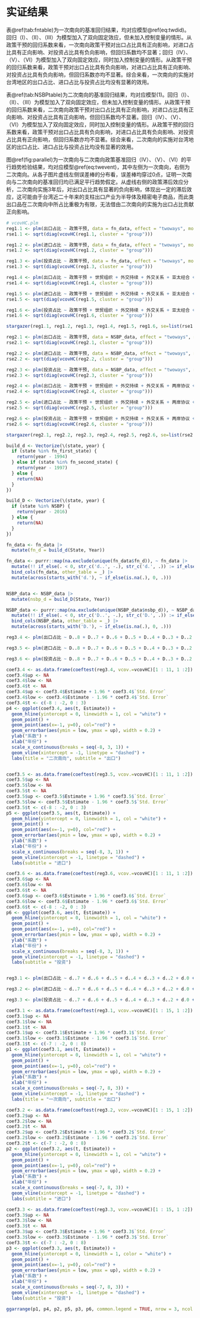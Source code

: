 # 实证结果

表\@ref(tab:fntable)为一次南向的基准回归结果，均对应模型\@ref(eq:twdid)。回归（I）、（II）、（III）为模型加入了双向固定效应，但未加入控制变量的情形。从政策干预的回归系数来看，一次南向政策干预对出口占比具有正向影响，对进口占比具有正向影响、对投资占比具有负向影响，但回归系数均不显著；回归（IV）、（V）、（VI）为模型加入了双向固定效应，同时加入控制变量的情形。从政策干预的回归系数来看，政策干预对出口占比具有负向影响，对进口占比具有正向影响、对投资占比具有负向影响，但回归系数亦均不显著。综合来看，一次南向的实施对台湾地区的出口占比、进口占比与投资占比均没有显著的效用。

表\@ref(tab:NSBPtable)为二次南向的基准回归结果，均对应模型(1)。回归（I）、（II）、（III）为模型加入了双向固定效应，但未加入控制变量的情形。从政策干预的回归系数来看，二次南向政策干预对出口占比具有正向影响，对进口占比具有正向影响、对投资占比具有正向影响，但回归系数均不显著。回归（IV）、（V）、（VI）为模型加入了双向固定效应，同时加入控制变量的情形。从政策干预的回归系数来看，政策干预对出口占比具有负向影响，对进口占比具有负向影响、对投资占比具有正向影响，但回归系数亦均不显著。综合来看，二次南向的实施对台湾地区的出口占比、进口占比与投资占比均没有显著的效用。

图\@ref(fig:parallel)为一次南向与二次南向政策基准回归（IV）、（V）、（VI）的平行趋势检验结果，均对应模型\@ref(eq:twevent)，其中左侧为一次南向，右侧为二次南向。从各子图片虚线左侧误差棒的分布看，误差棒均穿过0点，证明一次南向与二次南向的基准回归均已满足平行趋势假定。从虚线右侧的政策滞后效应分析，二次南向实施3年后，对出口占比具有显著的负向影响，体现出一定的滞后效应，这可能由于台湾近二十年来的支柱出口产业为半导体及精密电子商品，而此类出口品在二次南向中所占比重极为有限，无法借由二次南向的实施为出口占比贡献正向影响。

```r

# vcovHC.plm
reg1.1 <- plm(出口占比 ~ 政策干预, data = fn_data, effect = "twoways", model="within", index =  c("State", "Year"))
rse1.1 <- sqrt(diag(vcovHC(reg1.1, cluster = "group")))

reg1.2 <- plm(进口占比 ~ 政策干预, data = fn_data, effect = "twoways", model="within", index =  c("State", "Year"))
rse1.2 <- sqrt(diag(vcovHC(reg1.2, cluster = "group")))

reg1.3 <- plm(投资占比 ~ 政策干预, data = fn_data, effect = "twoways", model="within", index =  c("State", "Year"))
rse1.3 <- sqrt(diag(vcovHC(reg1.3, cluster = "group")))

reg1.4 <- plm(出口占比 ~ 政策干预 + 世贸组织 + 外交持续 + 外交关系 + 亚太经合 + 开放度 + 人口 + 生产总值, data = fn_data, effect = "twoways", model="within", index= c("State", "Year"))
rse1.4 <- sqrt(diag(vcovHC(reg1.4, cluster = "group")))

reg1.5 <- plm(进口占比 ~ 政策干预 + 世贸组织 + 外交持续 + 外交关系 + 亚太经合 + 开放度 + 人口 + 生产总值, data = fn_data, effect = "twoways", model="within", index= c("State", "Year"))
rse1.5 <- sqrt(diag(vcovHC(reg1.5, cluster = "group")))

reg1.6 <- plm(投资占比 ~ 政策干预 + 世贸组织 + 外交持续 + 外交关系 + 亚太经合 + 开放度 + 人口 + 生产总值, data = fn_data, effect = "twoways", model="within", index= c("State", "Year"))
rse1.6 <- sqrt(diag(vcovHC(reg1.6, cluster = "group")))

stargazer(reg1.1, reg1.2, reg1.3, reg1.4, reg1.5, reg1.6, se=list(rse1.1, rse1.2, rse1.3, rse1.4, rse1.5, rse1.6), type = "latex", no.space=TRUE, omit.stat=c("f", "adj.rsq"), label = "tab:fntable", title = "一次南向基准回归", dep.var.caption = "被解释变量", notes.label = "备注：", header=FALSE, add.lines=list(c('时间固定效应', '是','是', '是','是', '是','是'), c('个体固定效应', '是','是', '是','是', '是','是')), notes = "标准误已经过聚类调整")
```


```r

reg2.1 <- plm(出口占比 ~ 政策干预, data = NSBP_data, effect = "twoways", model="within", index =  c("State", "Year"))
rse2.1 <- sqrt(diag(vcovHC(reg2.1, cluster = "group")))

reg2.2 <- plm(进口占比 ~ 政策干预, data = NSBP_data, effect = "twoways", model="within", index =  c("State", "Year"))
rse2.2 <- sqrt(diag(vcovHC(reg2.2, cluster = "group")))

reg2.3 <- plm(投资占比 ~ 政策干预, data = NSBP_data, effect = "twoways", model="within", index =  c("State", "Year"))
rse2.3 <- sqrt(diag(vcovHC(reg2.3, cluster = "group")))

reg2.4 <- plm(出口占比 ~ 政策干预 + 世贸组织 + 外交持续 + 外交关系 + 两岸协议 + 自贸协定 + 开放度 + 人口 + 生产总值, data = NSBP_data, effect = "twoways", model="within", index= c("State", "Year"))
rse2.4 <- sqrt(diag(vcovHC(reg2.4, cluster = "group")))

reg2.5 <- plm(进口占比 ~ 政策干预 + 世贸组织 + 外交持续 + 外交关系 + 两岸协议 + 自贸协定 + 开放度 + 人口 + 生产总值, data = NSBP_data, effect = "twoways", model="within", index= c("State", "Year"))
rse2.5 <- sqrt(diag(vcovHC(reg2.5, cluster = "group")))

reg2.6 <- plm(投资占比 ~ 政策干预 + 世贸组织 + 外交持续 + 外交关系 + 两岸协议 + 自贸协定 + 开放度 + 人口 + 生产总值, data = NSBP_data, effect = "twoways", model="within", index= c("State", "Year"))
rse2.6 <- sqrt(diag(vcovHC(reg2.6, cluster = "group")))

stargazer(reg2.1, reg2.2, reg2.3, reg2.4, reg2.5, reg2.6, se=list(rse2.1, rse2.2, rse2.3, rse2.4, rse2.5, rse2.6), type = "latex", no.space=TRUE, omit.stat=c("f", "adj.rsq"), label = "tab:NSBPtable", title = "二次南向基准回归", dep.var.caption = "被解释变量", notes.label = "备注：", header=FALSE, add.lines=list(c('时间固定效应', '是','是', '是','是', '是','是'), c('个体固定效应', '是','是', '是','是', '是','是')), notes = "标准误已经过聚类调整")

```


```r

build_d <- Vectorize(\(state, year) {
  if (state %in% fn_first_state) {
    return(year - 1994)
  } else if (state %in% fn_second_state) {
    return(year - 1997)
  } else {
    return(NA)
  }
})

build_D <- Vectorize(\(state, year) {
  if (state %in% NSBP) {
    return(year - 2016)
  } else {
    return(NA)
  }
})

fn_data <- fn_data |> 
  mutate(fn_d = build_d(State, Year))

fn_data <- purrr::map(na.exclude(unique(fn_data$fn_d)), ~ fn_data |> 
  mutate(!! if_else(. < 0, str_c('d..', -.), str_c('d.', .)) := if_else(. == fn_d, 1, 0), .keep = "none")) |> 
  bind_cols(fn_data, other_table = _) |> 
  mutate(across(starts_with('d.'), ~ if_else(is.na(.), 0, .)))


NSBP_data <- NSBP_data |> 
  mutate(nsbp_d = build_D(State, Year))

NSBP_data <- purrr::map(na.exclude(unique(NSBP_data$nsbp_d)), ~ NSBP_data |>
  mutate(!! if_else(. < 0, str_c('D..', -.), str_c('D.', .)) := if_else(. == nsbp_d, 1, 0), .keep = "none")) |> 
  bind_cols(NSBP_data, other_table = _) |> 
  mutate(across(starts_with('D.'), ~ if_else(is.na(.), 0, .)))

reg3.4 <- plm(出口占比 ~ D..8 + D..7 + D..6 + D..5 + D..4 + D..3 + D..2 + D.0 + D.1 + D.2 + D.3 + 世贸组织 + 外交持续 + 外交关系 + 两岸协议 + 自贸协定 + 开放度 + 人口 + 生产总值, data = NSBP_data, effect = "twoways", model="within", index = c("State", "Year"))

reg3.5 <- plm(进口占比 ~ D..8 + D..7 + D..6 + D..5 + D..4 + D..3 + D..2 + D.0 + D.1 + D.2 + D.3 + 世贸组织 + 外交持续 + 外交关系 + 两岸协议 + 自贸协定 + 开放度 + 人口 + 生产总值, data = NSBP_data, effect = "twoways", model="within", index = c("State", "Year"))

reg3.6 <- plm(投资占比 ~ D..8 + D..7 + D..6 + D..5 + D..4 + D..3 + D..2 + D.0 + D.1 + D.2 + D.3 + 世贸组织 + 外交持续 + 外交关系 + 两岸协议 + 自贸协定 + 开放度+ 人口 + 生产总值, data = NSBP_data, effect = "twoways", model="within", index = c("State", "Year"))

coef3.4 <- as.data.frame(coeftest(reg3.4, vcov.=vcovHC)[1 : 11, 1 :2])
coef3.4$up <- NA
coef3.4$low <- NA
coef3.4$t <- NA
coef3.4$up <- coef3.4$Estimate + 1.96 * coef3.4$`Std. Error`
coef3.4$low <- coef3.4$Estimate - 1.96 * coef3.4$`Std. Error`
coef3.4$t <- c(-8 : -2, 0 : 3)
p4 <- ggplot(coef3.4, aes(t, Estimate)) +
  geom_hline(yintercept = 0, linewidth = 1, col = "white") +
  geom_point() +
  geom_point(aes(x=-1, y=0), col="red") +
  geom_errorbar(aes(ymin = low, ymax = up), width = 0.2) +
  ylab("系数") +
  xlab("年份") +
  scale_x_continuous(breaks = seq(-8, 3, 1)) +
  geom_vline(xintercept = -1, linetype = "dashed") +
  labs(title = "二次南向", subtitle = "出口") 


coef3.5 <- as.data.frame(coeftest(reg3.5, vcov.=vcovHC)[1 : 11, 1 :2])
coef3.5$up <- NA
coef3.5$low <- NA
coef3.5$t <- NA
coef3.5$up <- coef3.5$Estimate + 1.96 * coef3.5$`Std. Error`
coef3.5$low <- coef3.5$Estimate - 1.96 * coef3.5$`Std. Error`
coef3.5$t <- c(-8 : -2, 0 : 3)
p5 <- ggplot(coef3.5, aes(t, Estimate)) +
  geom_hline(yintercept = 0, linewidth = 1, col = "white") +
  geom_point() +
  geom_point(aes(x=-1, y=0), col="red") +
  geom_errorbar(aes(ymin = low, ymax = up), width = 0.2) +
  ylab("系数") +
  xlab("年份") +
  scale_x_continuous(breaks = seq(-8, 3, 1)) +
  geom_vline(xintercept = -1, linetype = "dashed") +
  labs(subtitle = "进口") 

coef3.6 <- as.data.frame(coeftest(reg3.6, vcov.=vcovHC)[1 : 11, 1 :2])
coef3.6$up <- NA
coef3.6$low <- NA
coef3.6$t <- NA
coef3.6$up <- coef3.6$Estimate + 1.96 * coef3.6$`Std. Error`
coef3.6$low <- coef3.6$Estimate - 1.96 * coef3.6$`Std. Error`
coef3.6$t <- c(-8 : -2, 0 : 3)
p6 <- ggplot(coef3.6, aes(t, Estimate)) +
  geom_hline(yintercept = 0, linewidth = 1, col = "white") +
  geom_point() +
  geom_point(aes(x=-1, y=0), col="red") +
  geom_errorbar(aes(ymin = low, ymax = up), width = 0.2) +
  ylab("系数") +
  xlab("年份") +
  scale_x_continuous(breaks = seq(-8, 3, 1)) +
  geom_vline(xintercept = -1, linetype = "dashed") +
  labs(subtitle = "投资") 


reg3.1 <- plm(出口占比 ~ d..7 + d..6 + d..5 + d..4 + d..3 + d..2 + d.0 + d.1 + d.2 + d.3 + d.4 + d.5 + d.6 + d.7 + d.8 + 世贸组织 + 外交持续 + 外交关系 + 亚太经合 + 开放度 + 人口 + 生产总值, data = fn_data, effect = "twoways", model="within", index = c("State", "Year"))

reg3.2 <- plm(进口占比 ~ d..7 + d..6 + d..5 + d..4 + d..3 + d..2 + d.0 + d.1 + d.2 + d.3 + d.4 + d.5 + d.6 + d.7 + d.8 + 世贸组织 + 外交持续 + 外交关系 + 亚太经合 + 开放度 + 人口 + 生产总值, data = fn_data, effect = "twoways", model="within", index = c("State", "Year"))

reg3.3 <- plm(投资占比 ~ d..7 + d..6 + d..5 + d..4 + d..3 + d..2 + d.0 + d.1 + d.2 + d.3 + d.4 + d.5 + d.6 + d.7 + d.8 + 世贸组织 + 外交持续 + 外交关系 + 亚太经合 + 开放度 + 人口 + 生产总值, data = fn_data, effect = "twoways", model="within", index = c("State", "Year"))

coef3.1 <- as.data.frame(coeftest(reg3.1, vcov.=vcovHC)[1 : 15, 1 :2])
coef3.1$up <- NA
coef3.1$low <- NA
coef3.1$t <- NA
coef3.1$up <- coef3.1$Estimate + 1.96 * coef3.1$`Std. Error`
coef3.1$low <- coef3.1$Estimate - 1.96 * coef3.1$`Std. Error`
coef3.1$t <- c(-7 : -2, 0 : 8)
p1 <- ggplot(coef3.1, aes(t, Estimate)) +
  geom_hline(yintercept = 0, linewidth = 1, col = "white") +
  geom_point() +
  geom_point(aes(x=-1, y=0), col="red") +
  geom_errorbar(aes(ymin = low, ymax = up), width = 0.2) +
  ylab("系数") +
  xlab("年份") +
  scale_x_continuous(breaks = seq(-7, 8, 3)) +
  geom_vline(xintercept = -1, linetype = "dashed") +
  labs(title = "一次南向", subtitle = "出口") 

coef3.2 <- as.data.frame(coeftest(reg3.2, vcov.=vcovHC)[1 : 15, 1 :2])
coef3.2$up <- NA
coef3.2$low <- NA
coef3.2$t <- NA
coef3.2$up <- coef3.2$Estimate + 1.96 * coef3.2$`Std. Error`
coef3.2$low <- coef3.2$Estimate - 1.96 * coef3.2$`Std. Error`
coef3.2$t <- c(-7 : -2, 0 : 8)
p2 <- ggplot(coef3.2, aes(t, Estimate)) +
  geom_hline(yintercept = 0, linewidth = 1, col = "white") +
  geom_point() +
  geom_point(aes(x=-1, y=0), col="red") +
  geom_errorbar(aes(ymin = low, ymax = up), width = 0.2) +
  ylab("系数") +
  xlab("年份") +
  scale_x_continuous(breaks = seq(-7, 8, 3)) +
  geom_vline(xintercept = -1, linetype = "dashed") +
  labs(subtitle = "进口") 

coef3.3 <- as.data.frame(coeftest(reg3.3, vcov.=vcovHC)[1 : 15, 1 :2])
coef3.3$up <- NA
coef3.3$low <- NA
coef3.3$t <- NA
coef3.3$up <- coef3.3$Estimate + 1.96 * coef3.3$`Std. Error`
coef3.3$low <- coef3.3$Estimate - 1.96 * coef3.3$`Std. Error`
coef3.3$t <- c(-7 : -2, 0 : 8)
p3 <- ggplot(coef3.3, aes(t, Estimate)) +
  geom_hline(yintercept = 0, linewidth = 1, color = "white") +
  geom_point() +
  geom_point(aes(x=-1, y=0), col="red") +
  geom_errorbar(aes(ymin = low, ymax = up), width = 0.2) +
  ylab("系数") +
  xlab("年份") +
  scale_x_continuous(breaks = seq(-7, 8, 3)) +
  geom_vline(xintercept = -1, linetype = "dashed") +
  labs(subtitle = "投资") 

ggarrange(p1, p4, p2, p5, p3, p6, common.legend = TRUE, nrow = 3, ncol = 2, legend = "top")
```





